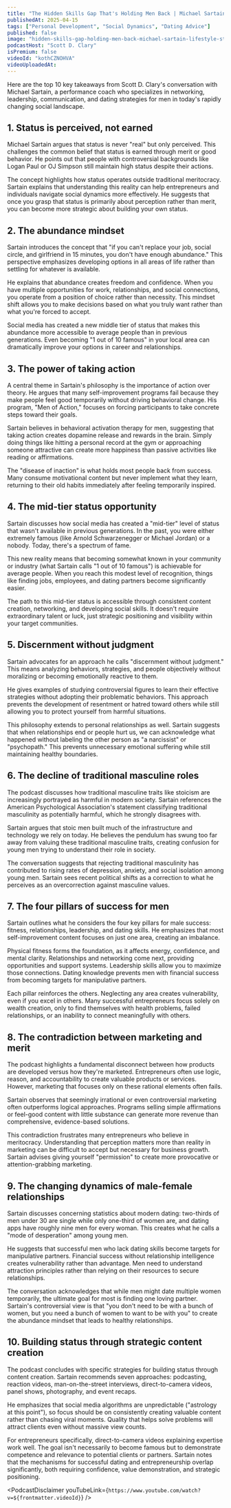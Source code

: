 ```yaml
---
title: "The Hidden Skills Gap That's Holding Men Back | Michael Sartain - Lifestyle Strategist"
publishedAt: 2025-04-15
tags: ["Personal Development", "Social Dynamics", "Dating Advice"]
published: false
image: "hidden-skills-gap-holding-men-back-michael-sartain-lifestyle-strategist.jpg"
podcastHost: "Scott D. Clary"
isPremium: false
videoId: "kothCZNOHVA"
videoUploadedAt:
---
```



<PodcastSummaryPageLayout frontmatter={frontmatter}>

Here are the top 10 key takeaways from Scott D. Clary's conversation with Michael Sartain, a performance coach who specializes in networking, leadership, communication, and dating strategies for men in today's rapidly changing social landscape.

## 1. Status is perceived, not earned

Michael Sartain argues that status is never "real" but only perceived. This challenges the common belief that status is earned through merit or good behavior. He points out that people with controversial backgrounds like Logan Paul or OJ Simpson still maintain high status despite their actions.

The concept highlights how status operates outside traditional meritocracy. Sartain explains that understanding this reality can help entrepreneurs and individuals navigate social dynamics more effectively. He suggests that once you grasp that status is primarily about perception rather than merit, you can become more strategic about building your own status.

## 2. The abundance mindset

Sartain introduces the concept that "if you can't replace your job, social circle, and girlfriend in 15 minutes, you don't have enough abundance." This perspective emphasizes developing options in all areas of life rather than settling for whatever is available.

He explains that abundance creates freedom and confidence. When you have multiple opportunities for work, relationships, and social connections, you operate from a position of choice rather than necessity. This mindset shift allows you to make decisions based on what you truly want rather than what you're forced to accept.

Social media has created a new middle tier of status that makes this abundance more accessible to average people than in previous generations. Even becoming "1 out of 10 famous" in your local area can dramatically improve your options in career and relationships.

## 3. The power of taking action

A central theme in Sartain's philosophy is the importance of action over theory. He argues that many self-improvement programs fail because they make people feel good temporarily without driving behavioral change. His program, "Men of Action," focuses on forcing participants to take concrete steps toward their goals.

Sartain believes in behavioral activation therapy for men, suggesting that taking action creates dopamine release and rewards in the brain. Simply doing things like hitting a personal record at the gym or approaching someone attractive can create more happiness than passive activities like reading or affirmations.

The "disease of inaction" is what holds most people back from success. Many consume motivational content but never implement what they learn, returning to their old habits immediately after feeling temporarily inspired.

## 4. The mid-tier status opportunity

Sartain discusses how social media has created a "mid-tier" level of status that wasn't available in previous generations. In the past, you were either extremely famous (like Arnold Schwarzenegger or Michael Jordan) or a nobody. Today, there's a spectrum of fame.

This new reality means that becoming somewhat known in your community or industry (what Sartain calls "1 out of 10 famous") is achievable for average people. When you reach this modest level of recognition, things like finding jobs, employees, and dating partners become significantly easier.

The path to this mid-tier status is accessible through consistent content creation, networking, and developing social skills. It doesn't require extraordinary talent or luck, just strategic positioning and visibility within your target communities.

## 5. Discernment without judgment

Sartain advocates for an approach he calls "discernment without judgment." This means analyzing behaviors, strategies, and people objectively without moralizing or becoming emotionally reactive to them.

He gives examples of studying controversial figures to learn their effective strategies without adopting their problematic behaviors. This approach prevents the development of resentment or hatred toward others while still allowing you to protect yourself from harmful situations.

This philosophy extends to personal relationships as well. Sartain suggests that when relationships end or people hurt us, we can acknowledge what happened without labeling the other person as "a narcissist" or "psychopath." This prevents unnecessary emotional suffering while still maintaining healthy boundaries.

## 6. The decline of traditional masculine roles

The podcast discusses how traditional masculine traits like stoicism are increasingly portrayed as harmful in modern society. Sartain references the American Psychological Association's statement classifying traditional masculinity as potentially harmful, which he strongly disagrees with.

Sartain argues that stoic men built much of the infrastructure and technology we rely on today. He believes the pendulum has swung too far away from valuing these traditional masculine traits, creating confusion for young men trying to understand their role in society.

The conversation suggests that rejecting traditional masculinity has contributed to rising rates of depression, anxiety, and social isolation among young men. Sartain sees recent political shifts as a correction to what he perceives as an overcorrection against masculine values.

## 7. The four pillars of success for men

Sartain outlines what he considers the four key pillars for male success: fitness, relationships, leadership, and dating skills. He emphasizes that most self-improvement content focuses on just one area, creating an imbalance.

Physical fitness forms the foundation, as it affects energy, confidence, and mental clarity. Relationships and networking come next, providing opportunities and support systems. Leadership skills allow you to maximize those connections. Dating knowledge prevents men with financial success from becoming targets for manipulative partners.

Each pillar reinforces the others. Neglecting any area creates vulnerability, even if you excel in others. Many successful entrepreneurs focus solely on wealth creation, only to find themselves with health problems, failed relationships, or an inability to connect meaningfully with others.

## 8. The contradiction between marketing and merit

The podcast highlights a fundamental disconnect between how products are developed versus how they're marketed. Entrepreneurs often use logic, reason, and accountability to create valuable products or services. However, marketing that focuses only on these rational elements often fails.

Sartain observes that seemingly irrational or even controversial marketing often outperforms logical approaches. Programs selling simple affirmations or feel-good content with little substance can generate more revenue than comprehensive, evidence-based solutions.

This contradiction frustrates many entrepreneurs who believe in meritocracy. Understanding that perception matters more than reality in marketing can be difficult to accept but necessary for business growth. Sartain advises giving yourself "permission" to create more provocative or attention-grabbing marketing.

## 9. The changing dynamics of male-female relationships

Sartain discusses concerning statistics about modern dating: two-thirds of men under 30 are single while only one-third of women are, and dating apps have roughly nine men for every woman. This creates what he calls a "mode of desperation" among young men.

He suggests that successful men who lack dating skills become targets for manipulative partners. Financial success without relationship intelligence creates vulnerability rather than advantage. Men need to understand attraction principles rather than relying on their resources to secure relationships.

The conversation acknowledges that while men might date multiple women temporarily, the ultimate goal for most is finding one loving partner. Sartain's controversial view is that "you don't need to be with a bunch of women, but you need a bunch of women to want to be with you" to create the abundance mindset that leads to healthy relationships.

## 10. Building status through strategic content creation

The podcast concludes with specific strategies for building status through content creation. Sartain recommends seven approaches: podcasting, reaction videos, man-on-the-street interviews, direct-to-camera videos, panel shows, photography, and event recaps.

He emphasizes that social media algorithms are unpredictable ("astrology at this point"), so focus should be on consistently creating valuable content rather than chasing viral moments. Quality that helps solve problems will attract clients even without massive view counts.

For entrepreneurs specifically, direct-to-camera videos explaining expertise work well. The goal isn't necessarily to become famous but to demonstrate competence and relevance to potential clients or partners. Sartain notes that the mechanisms for successful dating and entrepreneurship overlap significantly, both requiring confidence, value demonstration, and strategic positioning.

<PodcastDisclaimer
  youTubeLink={`https://www.youtube.com/watch?v=${frontmatter.videoId}`}
/>

</PodcastSummaryPageLayout>
